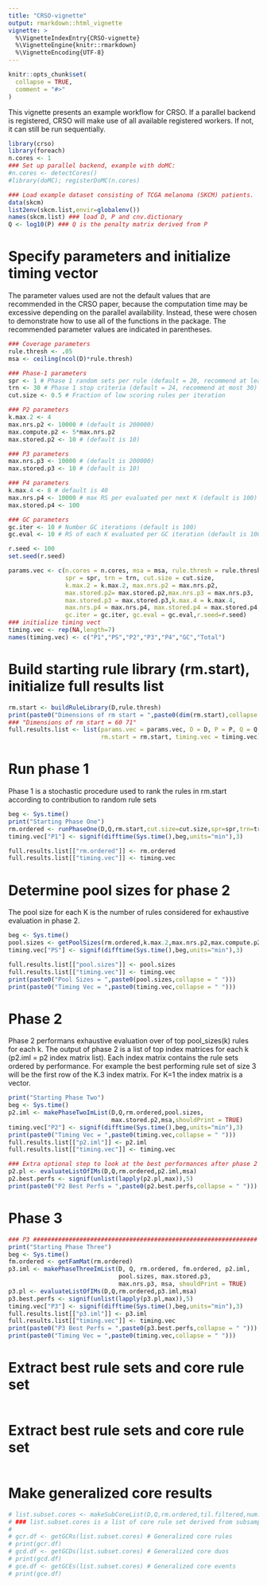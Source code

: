 ```yaml
---
title: "CRSO-vignette"
output: rmarkdown::html_vignette
vignette: >
  %\VignetteIndexEntry{CRSO-vignette}
  %\VignetteEngine{knitr::rmarkdown}
  %\VignetteEncoding{UTF-8}
---
```


```r
knitr::opts_chunk$set(
  collapse = TRUE,
  comment = "#>"
)
```

This vignette presents an example workflow for CRSO. If a parallel backend is registered, CRSO will make use of all available registered workers. If not, it can still be run sequentially.
```r
library(crso)
library(foreach)
n.cores <- 1
### Set up parallel backend, example with doMC:
#n.cores <- detectCores()
#library(doMC); registerDoMC(n.cores)

### Load example dataset consisting of TCGA melanoma (SKCM) patients.
data(skcm)
list2env(skcm.list,envir=globalenv())
names(skcm.list) ### load D, P and cnv.dictionary
Q <- log10(P) ### Q is the penalty matrix derived from P
```

# Specify parameters and initialize timing vector
The parameter values used are not the default values that are recommended in the CRSO paper, because the computation time may be excessive depending on the parallel availability. Instead, these were chosen to demonstrate how to use all of the functions in the package. The recommended parameter values are indicated in parentheses.
```r
### Coverage parameters
rule.thresh <- .05
msa <- ceiling(ncol(D)*rule.thresh)

### Phase-1 parameters
spr <- 1 # Phase 1 random sets per rule (default = 20, recommend at least 10)
trn <- 30 # Phase 1 stop criteria (default = 24, recommend at most 30)
cut.size <- 0.5 # Fraction of low scoring rules per iteration

### P2 parameters
k.max.2 <- 4
max.nrs.p2 <- 10000 # (default is 200000)
max.compute.p2 <- 5*max.nrs.p2
max.stored.p2 <- 10 # (default is 10)

### P3 parameters
max.nrs.p3 <- 10000 # (default is 200000)
max.stored.p3 <- 10 # (default is 10)

### P4 parameters
k.max.4 <- 8 # default is 40
max.nrs.p4 <- 10000 # max RS per evaluated per next K (default is 100)
max.stored.p4 <- 100

### GC parameters
gc.iter <- 10 # Number GC iterations (default is 100)
gc.eval <- 10 # RS of each K evaluated per GC iteration (default is 100)

r.seed <- 100
set.seed(r.seed)

params.vec <- c(n.cores = n.cores, msa = msa, rule.thresh = rule.thresh,
                spr = spr, trn = trn, cut.size = cut.size,
                k.max.2 = k.max.2, max.nrs.p2 = max.nrs.p2,
                max.stored.p2= max.stored.p2,max.nrs.p3 = max.nrs.p3,
                max.stored.p3 = max.stored.p3,k.max.4 = k.max.4,
                max.nrs.p4 = max.nrs.p4, max.stored.p4 = max.stored.p4,
                gc.iter = gc.iter, gc.eval = gc.eval,r.seed=r.seed)
### initialize timing vect
timing.vec <- rep(NA,length=7)
names(timing.vec) <- c("P1","PS","P2","P3","P4","GC","Total")
```


# Build starting rule library (rm.start), initialize full results list
```r
rm.start <- buildRuleLibrary(D,rule.thresh)
print(paste0("Dimensions of rm start = ",paste0(dim(rm.start),collapse = " ")))
### "Dimensions of rm start = 60 71"
full.results.list <- list(params.vec = params.vec, D = D, P = P, Q = Q,
                          rm.start = rm.start, timing.vec = timing.vec)
```

# Run phase 1
Phase 1 is a stochastic procedure used to rank the rules in rm.start according to contribution to random rule sets
```r
beg <- Sys.time()
print("Starting Phase One")
rm.ordered <- runPhaseOne(D,Q,rm.start,cut.size=cut.size,spr=spr,trn=trn,shouldPrint = TRUE)
timing.vec["P1"] <- signif(difftime(Sys.time(),beg,units="min"),3)

full.results.list[["rm.ordered"]] <- rm.ordered
full.results.list[["timing.vec"]] <- timing.vec
```

# Determine pool sizes for phase 2
The pool size for each K is the number of rules considered for exhaustive evaluation in phase 2.
```r
beg <- Sys.time()
pool.sizes <- getPoolSizes(rm.ordered,k.max.2,max.nrs.p2,max.compute.p2)
timing.vec["PS"] <- signif(difftime(Sys.time(),beg,units="min"),3)

full.results.list[["pool.sizes"]] <- pool.sizes
full.results.list[["timing.vec"]] <- timing.vec
print(paste0("Pool Sizes = ",paste0(pool.sizes,collapse = " ")))
print(paste0("Timing Vec = ",paste0(timing.vec,collapse = " ")))
```


# Phase 2
Phase 2 performans exhaustive evaluation over of top pool_sizes(k) rules for each k. The output of phase 2 is a list of top index matrices for each k (p2.iml = p2 index matrix list).  Each index matrix contains the rule sets ordered by performance. For example the best performing rule set of size 3 will be the first row of the K.3 index matrix. For K=1 the index matrix is a vector.
```r
print("Starting Phase Two")
beg <- Sys.time()
p2.iml <- makePhaseTwoImList(D,Q,rm.ordered,pool.sizes,
                             max.stored.p2,msa,shouldPrint = TRUE)
timing.vec["P2"] <- signif(difftime(Sys.time(),beg,units="min"),3)
print(paste0("Timing Vec = ",paste0(timing.vec,collapse = " ")))
full.results.list[["p2.iml"]] <- p2.iml
full.results.list[["timing.vec"]] <- timing.vec

### Extra optional step to look at the best performances after phase 2
p2.pl <- evaluateListOfIMs(D,Q,rm.ordered,p2.iml,msa)
p2.best.perfs <- signif(unlist(lapply(p2.pl,max)),5)
print(paste0("P2 Best Perfs = ",paste0(p2.best.perfs,collapse = " ")))
```

# Phase 3 
```r
### P3 ###############################################################
print("Starting Phase Three")
beg <- Sys.time()
fm.ordered <- getFamMat(rm.ordered)
p3.iml <- makePhaseThreeImList(D, Q, rm.ordered, fm.ordered, p2.iml, 
                               pool.sizes, max.stored.p3, 
                               max.nrs.p3, msa, shouldPrint = TRUE)
p3.pl <- evaluateListOfIMs(D,Q,rm.ordered,p3.iml,msa) 
p3.best.perfs <- signif(unlist(lapply(p3.pl,max)),5)
timing.vec["P3"] <- signif(difftime(Sys.time(),beg,units="min"),3)
full.results.list[["p3.iml"]] <- p3.iml
full.results.list[["timing.vec"]] <- timing.vec
print(paste0("P3 Best Perfs = ",paste0(p3.best.perfs,collapse = " ")))
print(paste0("Timing Vec = ",paste0(timing.vec,collapse = " ")))
```

# Extract best rule sets and core rule set
```r

```

# Extract best rule sets and core rule set
```r

```

# Make generalized core results
```r
# list.subset.cores <- makeSubCoreList(D,Q,rm.ordered,til.filtered,num.gc.iter,num.gc.eval)
# ### list.subset.cores is a list of core rule set derived from subsampling iterations
# 
# gcr.df <- getGCRs(list.subset.cores) # Generalized core rules
# print(gcr.df)
# gcd.df <- getGCDs(list.subset.cores) # Generalized core duos
# print(gcd.df)
# gce.df <- getGCEs(list.subset.cores) # Generalized core events
# print(gce.df)
```

